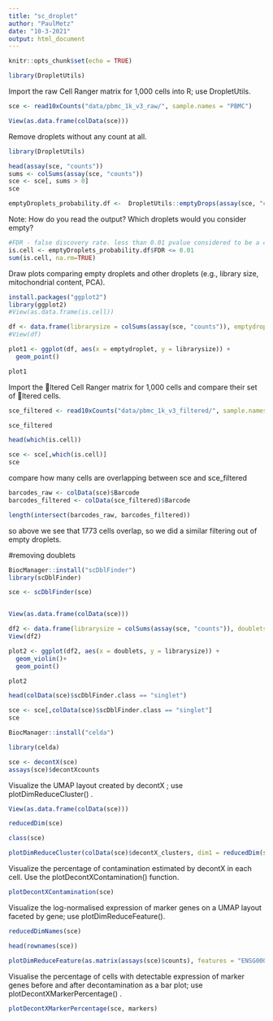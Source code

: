 ```yaml
---
title: "sc_droplet"
author: "PaulMetz"
date: "10-3-2021"
output: html_document
---
```


```r
knitr::opts_chunk$set(echo = TRUE)
```

```r
library(DropletUtils)
```


Import the raw Cell Ranger matrix for 1,000 cells into R; use DropletUtils.
```r
sce <- read10xCounts("data/pbmc_1k_v3_raw/", sample.names = "PBMC")

View(as.data.frame(colData(sce)))
```

Remove droplets without any count at all.
```r
library(DropletUtils)

head(assay(sce, "counts"))
sums <- colSums(assay(sce, "counts"))
sce <- sce[, sums > 0]
sce
```



```r

emptyDroplets_probability.df <-  DropletUtils::emptyDrops(assay(sce, "counts"))

```

Note: How do you read the output? Which droplets would you consider empty?

```r
#FDR - false discovery rate. less than 0.01 pvalue considered to be a cell. 
is.cell <- emptyDroplets_probability.df$FDR <= 0.01
sum(is.cell, na.rm=TRUE)
```

Draw plots comparing empty droplets and other droplets (e.g., library size, mitochondrial content,
PCA).

```r
install.packages("ggplot2")
library(ggplot2)
#View(as.data.frame(is.cell))

df <- data.frame(librarysize = colSums(assay(sce, "counts")), emptydroplet = is.cell)
#View(df)

plot1 <- ggplot(df, aes(x = emptydroplet, y = librarysize)) +
  geom_point()

plot1
```





Import the 􀃘ltered Cell Ranger matrix for 1,000 cells and compare their set of 􀃘ltered cells.
```r

sce_filtered <- read10xCounts("data/pbmc_1k_v3_filtered/", sample.names = "PBMC")

sce_filtered

```


```r
head(which(is.cell))

sce <- sce[,which(is.cell)]
sce
```
compare how many cells are overlapping between sce and sce_filtered

```r
barcodes_raw <- colData(sce)$Barcode
barcodes_filtered <- colData(sce_filtered)$Barcode

length(intersect(barcodes_raw, barcodes_filtered))
```
so above we see that 1773 cells overlap, so we did a similar filtering out of empty droplets. 


#removing doublets
```r
BiocManager::install("scDblFinder")
library(scDblFinder)

sce <- scDblFinder(sce)


View(as.data.frame(colData(sce)))


```


```r
df2 <- data.frame(librarysize = colSums(assay(sce, "counts")), doublets = colData(sce)$scDblFinder.class)
View(df2)

plot2 <- ggplot(df2, aes(x = doublets, y = librarysize)) +
  geom_violin()+
  geom_point()

plot2
```

```r
head(colData(sce)$scDblFinder.class == "singlet")

sce <- sce[,colData(sce)$scDblFinder.class == "singlet"]
sce
```

```r
BiocManager::install("celda")

```


```r
library(celda)

sce <- decontX(sce)
assays(sce)$decontXcounts
```



Visualize the UMAP layout created by decontX ; use plotDimReduceCluster() .
```r
View(as.data.frame(colData(sce)))

reducedDim(sce)

class(sce)

plotDimReduceCluster(colData(sce)$decontX_clusters, dim1 = reducedDim(sce)[,"DecontX_UMAP_1"], dim2= reducedDim(sce)[,"DecontX_UMAP_2"])
```


Visualize the percentage of contamination estimated by decontX in each cell. Use the
plotDecontXContamination() function.
```r
plotDecontXContamination(sce)
```
Visualize the log-normalised expression of marker genes on a UMAP layout faceted by gene; use
plotDimReduceFeature().

```r

reducedDimNames(sce)

head(rownames(sce))

plotDimReduceFeature(as.matrix(assays(sce)$counts), features = "ENSG00000198851", dim1 = reducedDim(sce)[,"DecontX_UMAP_1"], dim2= reducedDim(sce)[,"DecontX_UMAP_2"])

```

Visualise the percentage of cells with detectable expression of marker genes before and after
decontamination as a bar plot; use plotDecontXMarkerPercentage() .

```r
plotDecontXMarkerPercentage(sce, markers)

```




































